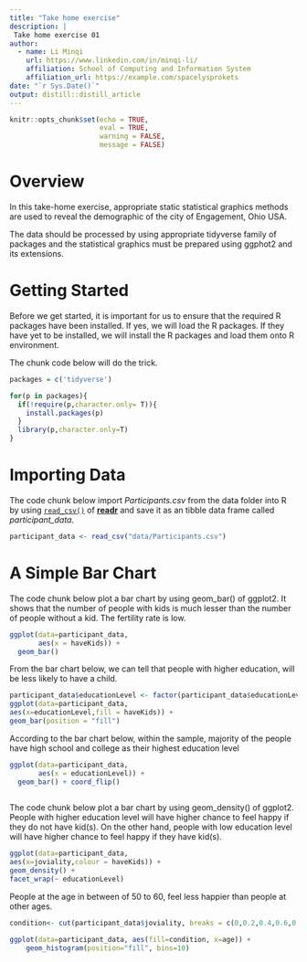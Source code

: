 ```yaml
---
title: "Take home exercise"
description: |
 Take home exercise 01
author:
  - name: Li Minqi 
    url: https://www.linkedin.com/in/minqi-li/
    affiliation: School of Computing and Information System
    affiliation_url: https://example.com/spacelysprokets
date: "`r Sys.Date()`"
output: distill::distill_article
---
```


```r
knitr::opts_chunk$set(echo = TRUE,
                      eval = TRUE,
                      warning = FALSE,
                      message = FALSE)
```
# Overview

In this take-home exercise, appropriate static statistical graphics methods are used to reveal the demographic of the city of Engagement, Ohio USA. 

The data should be processed by using appropriate tidyverse family of packages and the statistical graphics must be prepared using ggphot2 and its extensions. 

# Getting Started

Before we get started, it is important for us to ensure that the required R packages have been installed. If yes, we will load the R packages. If they have yet to be installed, we will install the R packages and load them onto R environment.

The chunk code below will do the trick.

```r
packages = c('tidyverse')

for(p in packages){
  if(!require(p,character.only= T)){
    install.packages(p)
  }
  library(p,character.only=T)
}
```

# Importing Data

The code chunk below import *Participants.csv* from the data folder into R by using [`read_csv()`](https://readr.tidyverse.org/reference/read_delim.html) of [**readr**](https://readr.tidyverse.org/) and save it as an tibble data frame called *participant_data*.

```r
participant_data <- read_csv("data/Participants.csv")
```

# A Simple Bar Chart
The code chunk below plot a bar chart by using geom_bar() of ggplot2. It shows that the number of people with kids is much lesser than the number of people without a kid. The fertility rate is low.

```r
ggplot(data=participant_data,
       aes(x = haveKids)) +
  geom_bar()

```

From the bar chart below, we can tell that people with higher education, will be less likely to have a child. 

```r
participant_data$educationLevel <- factor(participant_data$educationLevel,levels = c("Graduate", "Bachelors", "HighSchoolOrCollege","Low"))
ggplot(data=participant_data,
aes(x=educationLevel,fill = haveKids)) +
geom_bar(position = "fill")

```

According to the bar chart below, within the sample, majority of the people have high school and college as their highest education level

```r
ggplot(data=participant_data,
       aes(x = educationLevel)) +
  geom_bar() + coord_flip()
 

```

The code chunk below plot a bar chart by using geom_density() of ggplot2. People with higher education level will have higher chance to feel happy if they do not have kid(s). 
On the other hand, people with low education level will have higher chance to feel happy if they have kid(s).

```r

ggplot(data=participant_data,
aes(x=joviality,colour = haveKids)) +
geom_density() +
facet_wrap(~ educationLevel)

```

People at the age in between of 50 to 60, feel less happier than people at other ages.  

```r
condition<- cut(participant_data$joviality, breaks = c(0,0.2,0.4,0.6,0.8,1), labels = c("Strongly Sad","Sad","Neutral","Happy","Strongly Happy"))

ggplot(data=participant_data, aes(fill=condition, x=age)) + 
    geom_histogram(position="fill", bins=10)
```





